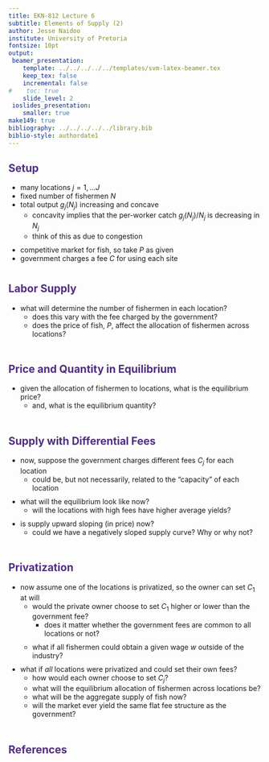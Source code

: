```yaml
---
title: EKN-812 Lecture 6
subtitle: Elements of Supply (2)
author: Jesse Naidoo
institute: University of Pretoria
fontsize: 10pt
output:
 beamer_presentation:
    template: ../../../../../templates/svm-latex-beamer.tex
    keep_tex: false
    incremental: false
#    toc: true
    slide_level: 2
 ioslides_presentation:
    smaller: true
make149: true
bibliography: ../../../../../library.bib
biblio-style: authordate1
---
```


<style>
slides > slide.backdrop {
  background: white;
  border-bottom: 0px;
  box-shadow: 0 0 0;
}


slides > slide {
  font-family: 'Open Sans', Helvetica, Arial, sans-serif;
  border-bottom: 3px solid  #F66733;
  box-shadow:  0 3px 0 #522D80;

}

.title-slide hgroup h1 {
  color: #522D80;
}



h2 {

  color: #522D80;
}

slides > slide.dark {
  background: #522D80 !important;
  border-bottom: 0;
  box-shadow: 0 0 0;
}

.segue h2 {
  color: white;
}

slides > slide.title-slide {
  border-bottom: 0;
  box-shadow: 0 0 0;
}

ol, ul {

padding-bottom: 10px;

}

</style>

## Setup

- many locations $j = 1, \ldots J$
- fixed number of fishermen $N$
- total output $g_j(N_j)$ increasing and concave 
    - concavity implies that the per-worker catch $g_j(N_j)/N_j$ is decreasing in $N_j$
    - think of this as due to congestion
- competitive market for fish, so take $P$ as given
- government charges a fee $C$ for using each site

## Labor Supply

- what will determine the number of fishermen in each location?
    - does this vary with the fee charged by the government?
    - does the price of fish, $P$, affect the allocation of fishermen across locations?

## Price and Quantity in Equilibrium

- given the allocation of fishermen to locations, what is the equilibrium price?
    - and, what is the equilibrium quantity?

## Supply with Differential Fees

- now, suppose the government charges different fees $C_j$ for each location
    - could be, but not necessarily, related to the "capacity" of each location
- what will the equilibrium look like now?
    - will the locations with high fees have higher average yields?
- is supply upward sloping (in price) now?
    - could we have a negatively sloped supply curve? Why or why not?

## Privatization

- now assume one of the locations is privatized, so the owner can set $C_1$ at will
    - would the private owner choose to set $C_1$ higher or lower than the government fee?
        - does it matter whether the government fees are common to all locations or not?
    - what if all fishermen could obtain a given wage $w$ outside of the industry?
- what if _all_ locations were privatized and could set their own fees?
    - how would each owner choose to set $C_j$?
    - what will the equilibrium allocation of fishermen across locations be?
    - what will be the aggregate supply of fish now?
    - will the market ever yield the same flat fee structure as the government?

## References
